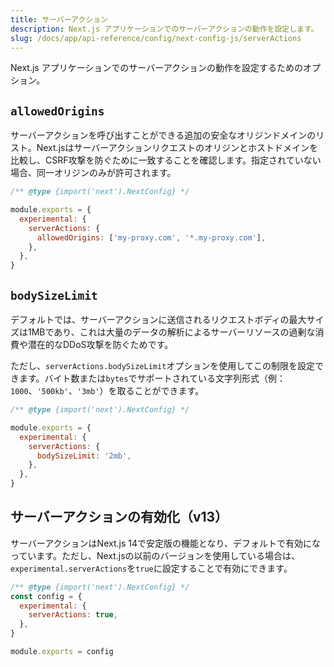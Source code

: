 ```yaml
---
title: サーバーアクション
description: Next.js アプリケーションでのサーバーアクションの動作を設定します。
slug: /docs/app/api-reference/config/next-config-js/serverActions
---
```


Next.js アプリケーションでのサーバーアクションの動作を設定するためのオプション。

## `allowedOrigins`

サーバーアクションを呼び出すことができる追加の安全なオリジンドメインのリスト。Next.jsはサーバーアクションリクエストのオリジンとホストドメインを比較し、CSRF攻撃を防ぐために一致することを確認します。指定されていない場合、同一オリジンのみが許可されます。

```js filename="next.config.js"
/** @type {import('next').NextConfig} */

module.exports = {
  experimental: {
    serverActions: {
      allowedOrigins: ['my-proxy.com', '*.my-proxy.com'],
    },
  },
}
```

## `bodySizeLimit`

デフォルトでは、サーバーアクションに送信されるリクエストボディの最大サイズは1MBであり、これは大量のデータの解析によるサーバーリソースの過剰な消費や潜在的なDDoS攻撃を防ぐためです。

ただし、`serverActions.bodySizeLimit`オプションを使用してこの制限を設定できます。バイト数または`bytes`でサポートされている文字列形式（例：`1000`、`'500kb'`、`'3mb'`）を取ることができます。

```js filename="next.config.js"
/** @type {import('next').NextConfig} */

module.exports = {
  experimental: {
    serverActions: {
      bodySizeLimit: '2mb',
    },
  },
}
```

## サーバーアクションの有効化（v13）

サーバーアクションはNext.js 14で安定版の機能となり、デフォルトで有効になっています。ただし、Next.jsの以前のバージョンを使用している場合は、`experimental.serverActions`を`true`に設定することで有効にできます。

```js filename="next.config.js"
/** @type {import('next').NextConfig} */
const config = {
  experimental: {
    serverActions: true,
  },
}

module.exports = config
```
